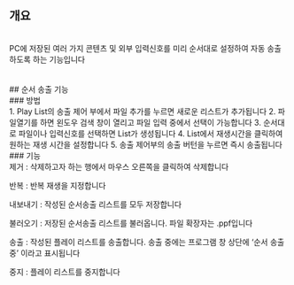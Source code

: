 ## 개요
<br/>
PC에 저장된 여러 가지 콘텐츠 및 외부 입력신호를 미리 순서대로 설정하여 자동 송출하도록 하는 기능입니다
<br/>
<br/>
<br/>
## 순서 송출 기능
<br/>
### 방법
<br/>
1. Play List의 송출 제어 부에서 파일 추가를 누르면 새로운 리스트가 추가됩니다
2. 파일열기를 하면 왼도우 검색 창이 열리고 파일 입력 중에서 선택이 가능합니다
3. 순서대로 파일이나 입력신호를 선택하면 List가 생성됩니다
4. List에서 재생시간을 클릭하여 원하는 재생 시간을 설정합니다
5. 송출 제어부의 송출 버턴을 누르면 즉시 송출됩니다
<br/>
### 기능
<br/>
제거 : 삭제하고자 하는 행에서 마우스 오른쪽을 클릭하여 삭제합니다

반복 : 반복 재생을 지정합니다

내보내기 : 작성된 순서송출 리스트를 모두 저장합니다

불러오기 : 저장된 순서송출 리스트를 불러옵니다. 파일 확장자는 .ppf입니다

송출 : 작성된 플레이 리스트를 송출합니다. 송출 중에는 프로그램 창 상단에 ‘순서 송출중’ 이라고 표시됩니다

중지 : 플레이 리스트를 중지합니다
<br/>
<br/>
<br/>